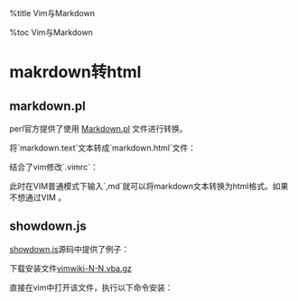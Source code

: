
%title Vim与Markdown

%toc Vim与Markdown

= makrdown转html =

== markdown.pl ==

perl官方提供了使用
[[http://daringfireball.net/projects/downloads/Markdown_1.0.1.zip|Markdown.pl]]
文件进行转换。

{{{class="brush: bash"
$ unzip Markdown_1.0.1.zip
$ sudo cp Markdown_1.0.1/Markdown.pl /usr/local/bin/
}}}

将`markdown.text`文本转成`markdown.html`文件：

{{{class="brush: bash"
/path/to/Markdown.pl --html4tags markdown.text > markdown.html
}}}

结合了vim修改`.vimrc`：

{{{class="brush: bash"
let mapleader = ","
nnoremap <leader>md :%!/usr/local/bin/Markdown.pl --html4tags <CR>
}}}

此时在VIM普通模式下输入`,md`就可以将markdown文本转换为html格式。如果不想通过VIM
。



== showdown.js ==

[[https://github.com/coreyti/showdown|showdown.js]]源码中提供了例子：

{{{class="brush: javascript"
var Showdown = require('showdown');
var converter = new Showdown.converter();

converter.makeHtml('#hello markdown!');

// <h1 id="hellomarkdown">hello, markdown</h1>
}}}

















下载安装文件[[http://www.vim.org/scripts/script.php?script_id=2226|vimwiki-N-N.vba.gz]]

直接在vim中打开该文件，执行以下命令安装：
{{{class="brush: bash"
}}}

